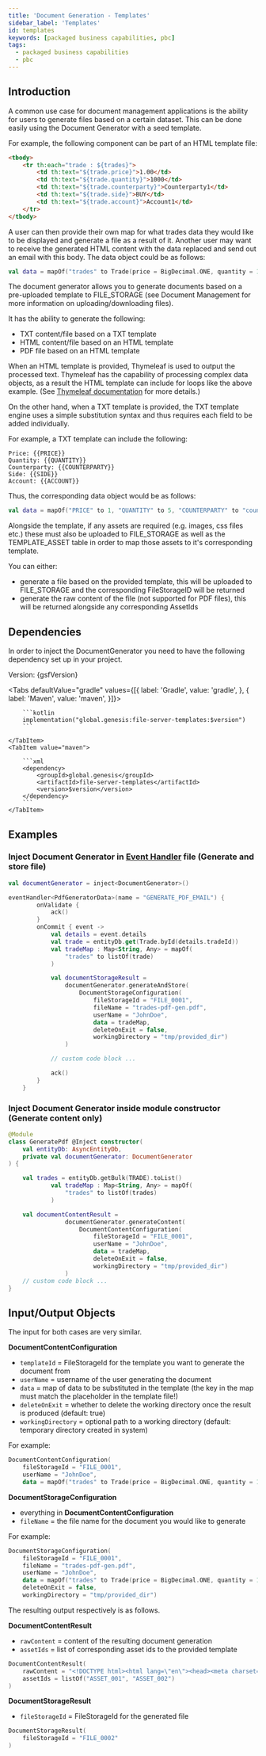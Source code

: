 ```yaml
---
title: 'Document Generation - Templates'
sidebar_label: 'Templates'
id: templates
keywords: [packaged business capabilities, pbc]
tags:
  - packaged business capabilities
  - pbc
---
```



## Introduction
A common use case for document management applications is the ability for users to generate files based on a certain dataset.
This can be done easily using the Document Generator with a seed template.

For example, the following component can be part of an HTML template file:
```html
<tbody>
    <tr th:each="trade : ${trades}">
        <td th:text="${trade.price}">1.00</td>
        <td th:text="${trade.quantity}">1000</td>
        <td th:text="${trade.counterparty}">Counterparty1</td>
        <td th:text="${trade.side}">BUY</td>
        <td th:text="${trade.account}">Account1</td>
    </tr>
</tbody>
```
A user can then provide their own map for what trades data they would like to be displayed and generate a file as a result of it.
Another user may want to receive the generated HTML content with the data replaced and send out an email with this body.
The data object could be as follows:

```kotlin
val data = mapOf("trades" to Trade(price = BigDecimal.ONE, quantity = 1, counterparty = "counterparty", side = Side.BUY, account = "account"))
```

The document generator allows you to generate documents based on a pre-uploaded template to FILE_STORAGE (see Document Management for more information on uploading/downloading files).

It has the ability to generate the following:
- TXT content/file based on a TXT template
- HTML content/file based on an HTML template
- PDF file based on an HTML template

When an HTML template is provided, Thymeleaf is used to output the processed text.
Thymeleaf has the capability of processing complex data objects, as a result the HTML template can include for loops like the above example. (See [Thymeleaf documentation](https://www.thymeleaf.org/documentation.html) for more details.)

On the other hand, when a TXT template is provided, the TXT template engine uses a simple substitution syntax and thus requires each field to be added individually.

For example, a TXT template can include the following:

```text
Price: {{PRICE}}
Quantity: {{QUANTITY}}
Counterparty: {{COUNTERPARTY}}
Side: {{SIDE}}
Account: {{ACCOUNT}}
```

Thus, the corresponding data object would be as follows:
```kotlin
val data = mapOf("PRICE" to 1, "QUANTITY" to 5, "COUNTERPARTY" to "counterparty_id", "SIDE" to Side.BUY, "ACCOUNT" to "account_id")
```

Alongside the template, if any assets are required (e.g. images, css files etc.) these must also be uploaded to FILE_STORAGE as well as the TEMPLATE_ASSET table in order to map those assets to it's corresponding template.

You can either:
- generate a file based on the provided template, this will be uploaded to FILE_STORAGE and the corresponding FileStorageID will be returned
- generate the raw content of the file (not supported for PDF files), this will be returned alongside any corresponding AssetIds

## Dependencies

In order to inject the DocumentGenerator you need to have the following dependency set up in your project.

Version: {gsfVersion}

<Tabs defaultValue="gradle" values={[{ label: 'Gradle', value: 'gradle', }, { label: 'Maven', value: 'maven', }]}>
    <TabItem value="gradle">

        ```kotlin
        implementation("global.genesis:file-server-templates:$version")
        ```

    </TabItem>
    <TabItem value="maven">

        ```xml
        <dependency>
            <groupId>global.genesis</groupId>
            <artifactId>file-server-templates</artifactId>
            <version>$version</version>
        </dependency>
        ```
    </TabItem>
</Tabs>

## Examples

### Inject Document Generator in [Event Handler](../../../../server/event-handler/basics) file (Generate and store file)

```kotlin
val documentGenerator = inject<DocumentGenerator>()

eventHandler<PdfGeneratorData>(name = "GENERATE_PDF_EMAIL") {
        onValidate {
            ack()
        }
        onCommit { event ->
            val details = event.details
            val trade = entityDb.get(Trade.byId(details.tradeId))
            val tradeMap : Map<String, Any> = mapOf(
                "trades" to listOf(trade)
            )

            val documentStorageResult =
                documentGenerator.generateAndStore(
                    DocumentStorageConfiguration(
                        fileStorageId = "FILE_0001",
                        fileName = "trades-pdf-gen.pdf",
                        userName = "JohnDoe",
                        data = tradeMap,
                        deleteOnExit = false,
                        workingDirectory = "tmp/provided_dir")
                )

            // custom code block ...

            ack()
        }
    }
```

### Inject Document Generator inside module constructor (Generate content only)

```kotlin
@Module
class GeneratePdf @Inject constructor(
    val entityDb: AsyncEntityDb,
    private val documentGenerator: DocumentGenerator
) {

    val trades = entityDb.getBulk(TRADE).toList()
            val tradeMap : Map<String, Any> = mapOf(
                "trades" to listOf(trades)
            )

    val documentContentResult =
                documentGenerator.generateContent(
                    DocumentContentConfiguration(
                        fileStorageId = "FILE_0001",
                        userName = "JohnDoe",
                        data = tradeMap,
                        deleteOnExit = false,
                        workingDirectory = "tmp/provided_dir")
                )
    // custom code block ...
}
```

## Input/Output Objects

The input for both cases are very similar.

**DocumentContentConfiguration**
- `templateId` = FileStorageId for the template you want to generate the document from
- `userName` = username of the user generating the document
- `data` = map of data to be substituted in the template (the key in the map must match the placeholder in the template file!)
- `deleteOnExit` = whether to delete the working directory once the result is produced (default: true)
- `workingDirectory` = optional path to a working directory (default: temporary directory created in system)

For example:
```kotlin
DocumentContentConfiguration(
    fileStorageId = "FILE_0001",
    userName = "JohnDoe",
    data = mapOf("trades" to Trade(price = BigDecimal.ONE, quantity = 1, counterparty = "counterparty", side = Side.BUY, account = "account")))
```

**DocumentStorageConfiguration**
- everything in **DocumentContentConfiguration**
- `fileName` = the file name for the document you would like to generate

For example:
```kotlin
DocumentStorageConfiguration(
    fileStorageId = "FILE_0001",
    fileName = "trades-pdf-gen.pdf",
    userName = "JohnDoe",
    data = mapOf("trades" to Trade(price = BigDecimal.ONE, quantity = 1, counterparty = "counterparty", side = Side.BUY, account = "account")),
    deleteOnExit = false,
    workingDirectory = "tmp/provided_dir")
```

The resulting output respectively is as follows.

**DocumentContentResult**
- `rawContent` = content of the resulting document generation
- `assetIds` = list of corresponding asset ids to the provided template

```kotlin
DocumentContentResult(
    rawContent = "<!DOCTYPE html><html lang=\"en\"><head><meta charset=\"UTF-8\">...",
    assetIds = listOf("ASSET_001", "ASSET_002")
)
```

**DocumentStorageResult**
- `fileStorageId` = FileStorageId for the generated file

```kotlin
DocumentStorageResult(
    fileStorageId = "FILE_0002"
)
```
